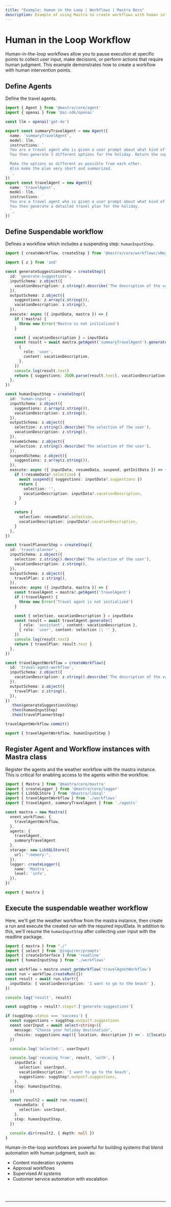 ```yaml
---
title: "Example: Human in the Loop | Workflows | Mastra Docs"
description: Example of using Mastra to create workflows with human intervention points.
---
```



# Human in the Loop Workflow

Human-in-the-loop workflows allow you to pause execution at specific points to collect user input, make decisions, or perform actions that require human judgment.
This example demonstrates how to create a workflow with human intervention points.


## Define Agents
Define the travel agents.

```ts showLineNumbers copy filename="agents/travel-agents.ts"
import { Agent } from '@mastra/core/agent'
import { openai } from '@ai-sdk/openai'

const llm = openai('gpt-4o')

export const summaryTravelAgent = new Agent({
  name: 'summaryTravelAgent',
  model: llm,
  instructions: `
  You are a travel agent who is given a user prompt about what kind of holiday they want to go on.
  You then generate 3 different options for the holiday. Return the suggestions as a JSON array {"location": "string", "description": "string"}[]. Don't format as markdown.

  Make the options as different as possible from each other.
  Also make the plan very short and summarized.
  `,
})
export const travelAgent = new Agent({
  name: 'travelAgent',
  model: llm,
  instructions: `
  You are a travel agent who is given a user prompt about what kind of holiday they want to go on. A summary of the plan is provided as well as the location.
  You then generate a detailed travel plan for the holiday.
  `,
})
```

## Define Suspendable workflow
Defines a workflow which includes a suspending step: `humanInputStep`.

```ts showLineNumbers copy filename="workflows/human-in-the-loop-workflow.ts"
import { createWorkflow, createStep } from '@mastra/core/workflows/vNext'

import { z } from 'zod'

const generateSuggestionsStep = createStep({
  id: 'generate-suggestions',
  inputSchema: z.object({
    vacationDescription: z.string().describe('The description of the vacation'),
  }),
  outputSchema: z.object({
    suggestions: z.array(z.string()),
    vacationDescription: z.string(),
  }),
  execute: async ({ inputData, mastra }) => {
    if (!mastra) {
      throw new Error('Mastra is not initialized')
    }

    const { vacationDescription } = inputData
    const result = await mastra.getAgent('summaryTravelAgent').generate([
      {
        role: 'user',
        content: vacationDescription,
      },
    ])
    console.log(result.text)
    return { suggestions: JSON.parse(result.text), vacationDescription }
  },
})

const humanInputStep = createStep({
  id: 'human-input',
  inputSchema: z.object({
    suggestions: z.array(z.string()),
    vacationDescription: z.string(),
  }),
  outputSchema: z.object({
    selection: z.string().describe('The selection of the user'),
    vacationDescription: z.string(),
  }),
  resumeSchema: z.object({
    selection: z.string().describe('The selection of the user'),
  }),
  suspendSchema: z.object({
    suggestions: z.array(z.string()),
  }),
  execute: async ({ inputData, resumeData, suspend, getInitData }) => {
    if (!resumeData?.selection) {
      await suspend({ suggestions: inputData?.suggestions })
      return {
        selection: '',
        vacationDescription: inputData?.vacationDescription,
      }
    }

    return {
      selection: resumeData?.selection,
      vacationDescription: inputData?.vacationDescription,
    }
  },
})

const travelPlannerStep = createStep({
  id: 'travel-planner',
  inputSchema: z.object({
    selection: z.string().describe('The selection of the user'),
    vacationDescription: z.string(),
  }),
  outputSchema: z.object({
    travelPlan: z.string(),
  }),
  execute: async ({ inputData, mastra }) => {
    const travelAgent = mastra?.getAgent('travelAgent')
    if (!travelAgent) {
      throw new Error('Travel agent is not initialized')
    }

    const { selection, vacationDescription } = inputData
    const result = await travelAgent.generate([
      { role: 'assistant', content: vacationDescription },
      { role: 'user', content: selection || '' },
    ])
    console.log(result.text)
    return { travelPlan: result.text }
  },
})

const travelAgentWorkflow = createWorkflow({
  id: 'travel-agent-workflow',
  inputSchema: z.object({
    vacationDescription: z.string().describe('The description of the vacation'),
  }),
  outputSchema: z.object({
    travelPlan: z.string(),
  }),
})
  .then(generateSuggestionsStep)
  .then(humanInputStep)
  .then(travelPlannerStep)

travelAgentWorkflow.commit()

export { travelAgentWorkflow, humanInputStep }
```

## Register Agent and Workflow instances with Mastra class
Register the agents and the weather workflow with the mastra instance.
This is critical for enabling access to the agents within the workflow.

```ts showLineNumbers copy filename="index.ts"
import { Mastra } from '@mastra/core/mastra'
import { createLogger } from '@mastra/core/logger'
import { LibSQLStore } from '@mastra/libsql'
import { travelAgentWorkflow } from './workflows'
import { travelAgent, summaryTravelAgent } from './agents'

const mastra = new Mastra({
  vnext_workflows: {
    travelAgentWorkflow,
  },
  agents: {
    travelAgent,
    summaryTravelAgent
  },
  storage: new LibSQLStore({
    url: ":memory:",
  }),
  logger: createLogger({
    name: 'Mastra',
    level: 'info',
  }),
})

export { mastra }
```

## Execute the suspendable weather workflow
Here, we'll get the weather workflow from the mastra instance, then create a run and execute the created run with the required inputData.
In addition to this, we'll resume the `humanInputStep` after collecting user input with the readline package.

```ts showLineNumbers copy filename="exec.ts"
import { mastra } from "./"
import { select } from '@inquirer/prompts'
import { createInterface } from 'readline'
import { humanInputStep } from './workflows'

const workflow = mastra.vnext_getWorkflow('travelAgentWorkflow')
const run = workflow.createRun({})
const result = await run.start({
  inputData: { vacationDescription: 'I want to go to the beach' },
})

console.log('result', result)

const suggStep = result?.steps?.['generate-suggestions']

if (suggStep.status === 'success') {
  const suggestions = suggStep.output?.suggestions
  const userInput = await select<string>({
    message: "Choose your holiday destination",
    choices: suggestions.map(({ location, description }) =>`- ${location}: ${description}`)
  })

  console.log('Selected:', userInput)

  console.log('resuming from', result, 'with', {
    inputData: {
      selection: userInput,
      vacationDescription: 'I want to go to the beach',
      suggestions: suggStep?.output?.suggestions,
    },
    step: humanInputStep,
  })

  const result2 = await run.resume({
    resumeData: {
      selection: userInput,
    },
    step: humanInputStep,
  })

  console.dir(result2, { depth: null })
}
```

Human-in-the-loop workflows are powerful for building systems that blend automation with human judgment, such as:
- Content moderation systems
- Approval workflows
- Supervised AI systems
- Customer service automation with escalation

<br />
<br />
<hr className={"dark:border-[#404040] border-gray-300"} />
<br />
<br />
<GithubLink
  link={
    "https://github.com/mastra-ai/mastra/blob/main/examples/basics/workflows/human-in-the-loop"
  }
/>

